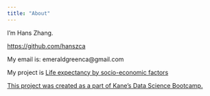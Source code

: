 ```yaml
---
title: "About"
---
```


I’m Hans Zhang.

[https://github.com/hanszca](https://github.com/hanszca)

My email is: emeraldgreenca@gmail.com

My project is [Life expectancy by socio-economic factors
](https://github.com/hanszca/life_by_econ)

[This project was created as a part of Kane’s Data Science Bootcamp.](https://bootcamp.davidkane.info)



